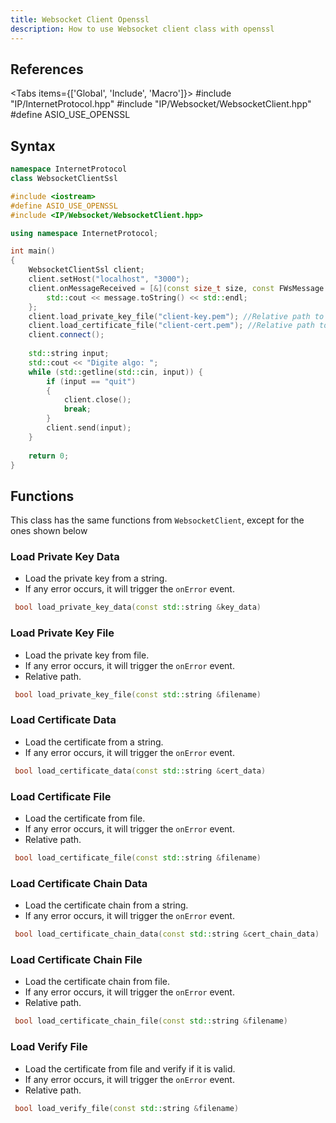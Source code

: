 ```yaml
---
title: Websocket Client Openssl
description: How to use Websocket client class with openssl
---
```



## References
 
<Tabs items={['Global', 'Include', 'Macro']}>
    <Tab value="Global">#include "IP/InternetProtocol.hpp"</Tab>
    <Tab value="Include">#include "IP/Websocket/WebsocketClient.hpp"</Tab>
    <Tab value="Macro">#define ASIO_USE_OPENSSL</Tab>
</Tabs>

## Syntax

```cpp
namespace InternetProtocol
class WebsocketClientSsl
```

```cpp
#include <iostream>
#define ASIO_USE_OPENSSL
#include <IP/Websocket/WebsocketClient.hpp>

using namespace InternetProtocol;

int main()
{
    WebsocketClientSsl client;
    client.setHost("localhost", "3000");
    client.onMessageReceived = [&](const size_t size, const FWsMessage message) {
        std::cout << message.toString() << std::endl;
    };
    client.load_private_key_file("client-key.pem"); //Relative path to your PEM file
    client.load_certificate_file("client-cert.pem"); //Relative path to your PEM file
    client.connect();
    
    std::string input;
    std::cout << "Digite algo: ";
    while (std::getline(std::cin, input)) {
        if (input == "quit")
        {
            client.close();
            break;
        }
        client.send(input);
    }
    
    return 0;
}
```
## Functions

This class has the same functions from ```WebsocketClient```, except for the ones shown below

### Load Private Key Data

* Load the private key from a string.
* If any error occurs, it will trigger the ```onError``` event.

```cpp
 bool load_private_key_data(const std::string &key_data)
```

### Load Private Key File

* Load the private key from file.
* If any error occurs, it will trigger the ```onError``` event.
* Relative path.

```cpp
 bool load_private_key_file(const std::string &filename)
```

### Load Certificate Data

* Load the certificate from a string.
* If any error occurs, it will trigger the ```onError``` event.

```cpp
 bool load_certificate_data(const std::string &cert_data)
```

### Load Certificate File

* Load the certificate from file.
* If any error occurs, it will trigger the ```onError``` event.
* Relative path.

```cpp
 bool load_certificate_file(const std::string &filename)
```

### Load Certificate Chain Data

* Load the certificate chain from a string.
* If any error occurs, it will trigger the ```onError``` event.

```cpp
 bool load_certificate_chain_data(const std::string &cert_chain_data)
```

### Load Certificate Chain File

* Load the certificate chain from file.
* If any error occurs, it will trigger the ```onError``` event.
* Relative path.

```cpp
 bool load_certificate_chain_file(const std::string &filename)
```

### Load Verify File

* Load the certificate from file and verify if it is valid.
* If any error occurs, it will trigger the ```onError``` event.
* Relative path.

```cpp
 bool load_verify_file(const std::string &filename)
```